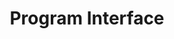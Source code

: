 ---
title: "Program Interface"
description: "Learn more about how the CodeCrafters program interface works"
---